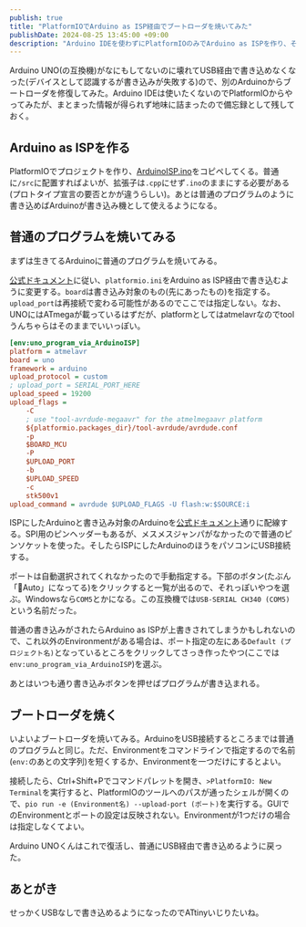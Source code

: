 ```yaml
---
publish: true
title: "PlatformIOでArduino as ISP経由でブートローダを焼いてみた"
publishDate: 2024-08-25 13:45:00 +09:00
description: "Arduino IDEを使わずにPlatformIOのみでArduino as ISPを作り、そこからブートローダを焼いてみた話。"
---
```


Arduino UNO(の互換機)がなにもしてないのに壊れてUSB経由で書き込めなくなった(デバイスとして認識するが書き込みが失敗する)ので、別のArduinoからブートローダを修復してみた。Arduino IDEは使いたくないのでPlatformIOからやってみたが、まとまった情報が得られず地味に詰まったので備忘録として残しておく。

## Arduino as ISPを作る

PlatformIOでプロジェクトを作り、[ArduinoISP.ino](https://github.com/arduino/arduino-examples/blob/main/examples/11.ArduinoISP/ArduinoISP/ArduinoISP.ino)をコピペしてくる。普通に`/src`に配置すればよいが、拡張子は`.cpp`にせず`.ino`のままにする必要がある(プロトタイプ宣言の要否とかが違うらしい)。あとは普通のプログラムのように書き込めばArduinoが書き込み機として使えるようになる。

## 普通のプログラムを焼いてみる

まずは生きてるArduinoに普通のプログラムを焼いてみる。

[公式ドキュメント](https://docs.platformio.org/en/stable/platforms/atmelavr.html#upload-using-programmer)に従い、`platformio.ini`をArduino as ISP経由で書き込むように変更する。`board`は書き込み対象のもの(先にあったもの)を指定する。`upload_port`は再接続で変わる可能性があるのでここでは指定しない。なお、UNOにはATmegaが載っているはずだが、platformとしてはatmelavrなのでtoolうんちゃらはそのままでいいっぽい。

```ini
[env:uno_program_via_ArduinoISP]
platform = atmelavr
board = uno
framework = arduino
upload_protocol = custom
; upload_port = SERIAL_PORT_HERE
upload_speed = 19200
upload_flags =
    -C
    ; use "tool-avrdude-megaavr" for the atmelmegaavr platform
    ${platformio.packages_dir}/tool-avrdude/avrdude.conf
    -p
    $BOARD_MCU
    -P
    $UPLOAD_PORT
    -b
    $UPLOAD_SPEED
    -c
    stk500v1
upload_command = avrdude $UPLOAD_FLAGS -U flash:w:$SOURCE:i
```

ISPにしたArduinoと書き込み対象のArduinoを[公式ドキュメント](https://docs.arduino.cc/built-in-examples/arduino-isp/ArduinoISP/)通りに配線する。SPI用のピンヘッダーもあるが、メスメスジャンパがなかったので普通のピンソケットを使った。そしたらISPにしたArduinoのほうをパソコンにUSB接続する。

ポートは自動選択されてくれなかったので手動指定する。下部のボタン(たぶん「🔌Auto」になってる)をクリックすると一覧が出るので、それっぽいやつを選ぶ。Windowsなら`COM5`とかになる。この互換機では`USB-SERIAL CH340 (COM5)`という名前だった。

普通の書き込みがされたらArduino as ISPが上書きされてしまうかもしれないので、これ以外のEnvironmentがある場合は、ポート指定の左にある`Default (プロジェクト名)`となっているところをクリックしてさっき作ったやつ(ここでは`env:uno_program_via_ArduinoISP`)を選ぶ。

あとはいつも通り書き込みボタンを押せばプログラムが書き込まれる。

## ブートローダを焼く

いよいよブートローダを焼いてみる。ArduinoをUSB接続するところまでは普通のプログラムと同じ。ただ、Environmentをコマンドラインで指定するので名前(`env:`のあとの文字列)を短くするか、Environmentを一つだけにするとよい。

接続したら、Ctrl+Shift+Pでコマンドパレットを開き、`>PlatformIO: New Terminal`を実行すると、PlatformIOのツールへのパスが通ったシェルが開くので、`pio run -e (Environment名) --upload-port (ポート)`を実行する。GUIでのEnvironmentとポートの設定は反映されない。Environmentが1つだけの場合は指定しなくてよい。

Arduino UNOくんはこれで復活し、普通にUSB経由で書き込めるように戻った。

## あとがき

せっかくUSBなしで書き込めるようになったのでATtinyいじりたいね。